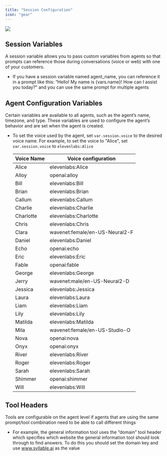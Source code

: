 ```yaml
---
title: "Session Configuration"
icon: "gear"
---
```


![](/mintlify/images/agent_session_config.jpg)

## Session Variables

A session variable allows you to pass custom variables from agents so that prompts can reference those during conversations (voice or web) with one of your customers. 

* If you have a session variable named agent\_name, you can reference it in a prompt like this: “Hello! My name is \{vars.name}! How can I assist you today?” and you can use the same prompt for multiple agents

## Agent Configuration Variables
Certain variables are available to all agents, such as the agent’s name, timezone, and type. These variables are used to configure the agent’s behavior and are set when the agent is created.
* To set the voice used by the agent, set `var.session.voice` to the desired voice name. For example, to set the voice to "Alice", set `var.session.voice` to `elevenlabs:Alice`

  | Voice Name                 | Voice configuration        | 
  | -------------------------- | -------------------------- |
  | Alice                      | elevenlabs:Alice           |
  | Alloy                      | openai:alloy               |
  | Bill                       | elevenlabs:Bill            |
  | Brian                      | elevenlabs:Brian           |
  | Callum                     | elevenlabs:Callum          |
  | Charlie                    | elevenlabs:Charlie         |
  | Charlotte                  | elevenlabs:Charlotte       |
  | Chris                      | elevenlabs:Chris           |
  | Clara                      | wavenet:female/en-US-Neural2-F |
  | Daniel                     | elevenlabs:Daniel          |
  | Echo                       | openai:echo                |
  | Eric                       | elevenlabs:Eric            |
  | Fable                      | openai:fable               |
  | George                     | elevenlabs:George          |
  | Jerry                      | wavenet:male/en-US-Neural2-D |
  | Jessica                    | elevenlabs:Jessica         |
  | Laura                      | elevenlabs:Laura           |
  | Liam                       | elevenlabs:Liam            |
  | Lily                       | elevenlabs:Lily            |
  | Matilda                    | elevenlabs:Matilda         |
  | Mila                       | wavenet:female/en-US-Studio-O |
  | Nova                       | openai:nova                |
  | Onyx                       | openai:onyx                |
  | River                      | elevenlabs:River           |
  | Roger                      | elevenlabs:Roger           |
  | Sarah                      | elevenlabs:Sarah           |
  | Shimmer                    | openai:shimmer             |
  | Will                       | elevenlabs:Will            |


## Tool Headers

Tools are configurable on the agent level if agents that are using the same prompt/tool combination need to be able to call different things

* For example, the general information tool uses the “domain” tool header which specifies which website the general information tool should look through to find answers. To do this you should set the domain key and use [<u>www.syllable.ai</u>](http://www.syllable.ai) as the value
